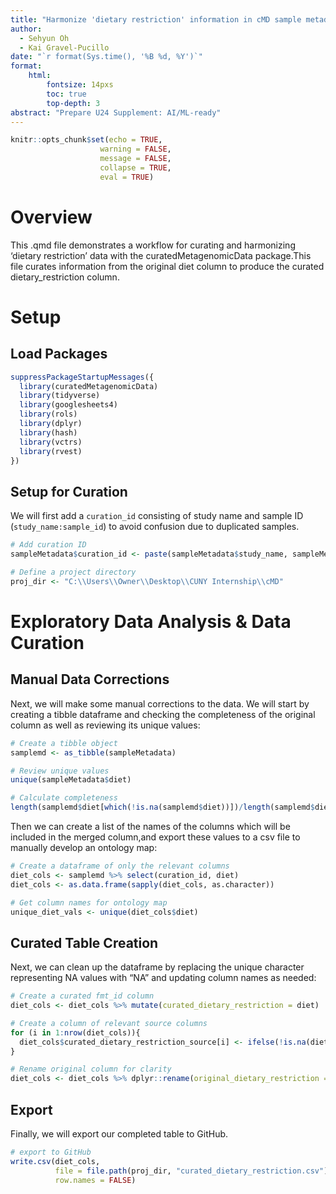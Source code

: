 ---
title: "Harmonize 'dietary restriction' information in cMD sample metadata"
author:
  - Sehyun Oh
  - Kai Gravel-Pucillo
date: "`r format(Sys.time(), '%B %d, %Y')`"
format:
    html:
        fontsize: 14pxs
        toc: true
        top-depth: 3
abstract: "Prepare U24 Supplement: AI/ML-ready"
---

```{r setup, include=FALSE}
knitr::opts_chunk$set(echo = TRUE, 
                    warning = FALSE,
                    message = FALSE,
                    collapse = TRUE,
                    eval = TRUE)
```

# Overview

This .qmd file demonstrates a workflow for curating and harmonizing 'dietary 
restriction' data with the curatedMetagenomicData package.This file curates 
information from the original diet column to produce the curated 
dietary_restriction column.

# Setup
## Load Packages

```{r load}
suppressPackageStartupMessages({
  library(curatedMetagenomicData)
  library(tidyverse)
  library(googlesheets4)
  library(rols)
  library(dplyr)
  library(hash)
  library(vctrs)
  library(rvest)
})
```

## Setup for Curation

We will first add a `curation_id` consisting of study name and sample ID (`study_name:sample_id`) to avoid confusion due to duplicated samples.

```{r curation_setup}
# Add curation ID
sampleMetadata$curation_id <- paste(sampleMetadata$study_name, sampleMetadata$sample_id, sep = ":")

# Define a project directory
proj_dir <- "C:\\Users\\Owner\\Desktop\\CUNY Internship\\cMD"
```

# Exploratory Data Analysis & Data Curation

## Manual Data Corrections

Next, we will make some manual corrections to the data.
We will start by creating a tibble dataframe and checking the completeness of 
the original column as well as reviewing its unique values:
```{r}
# Create a tibble object 
samplemd <- as_tibble(sampleMetadata)

# Review unique values
unique(sampleMetadata$diet)

# Calculate completeness
length(samplemd$diet[which(!is.na(samplemd$diet))])/length(samplemd$diet)
```

Then we can create a list of the names of the columns which will be included in 
the merged column,and export these values to a csv file to manually develop an 
ontology map:
```{r}
# Create a dataframe of only the relevant columns
diet_cols <- samplemd %>% select(curation_id, diet)
diet_cols <- as.data.frame(sapply(diet_cols, as.character))

# Get column names for ontology map
unique_diet_vals <- unique(diet_cols$diet)
```


## Curated Table Creation

Next, we can clean up the dataframe by replacing the unique character 
representing NA values with "NA" and updating column names as needed:
```{r}
# Create a curated fmt_id column
diet_cols <- diet_cols %>% mutate(curated_dietary_restriction = diet)

# Create a column of relevant source columns
for (i in 1:nrow(diet_cols)){
  diet_cols$curated_dietary_restriction_source[i] <- ifelse(!is.na(diet_cols[i,2]), colnames(diet_cols)[2], NA)
}

# Rename original column for clarity
diet_cols <- diet_cols %>% dplyr::rename(original_dietary_restriction = diet)
```


## Export

Finally, we will export our completed table to GitHub.
```{r export_curated_table, eval=FALSE}
# export to GitHub
write.csv(diet_cols, 
          file = file.path(proj_dir, "curated_dietary_restriction.csv"),
          row.names = FALSE)
```